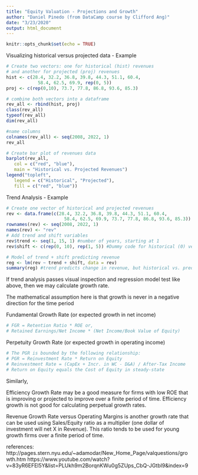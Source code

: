 ---
title: "Equity Valuation - Projections and Growth"
author: "Daniel Pinedo (from DataCamp course by Clifford Ang)"
date: "3/23/2020"
output: html_document
---

```{r setup, include=FALSE}
knitr::opts_chunk$set(echo = TRUE)
```

Visualizing historical versus projected data - Example
```{r}

# Create two vectors: one for historical (hist) revenues
# and another for projected (proj) revenues
hist <- c(28.4, 32.2, 36.8, 39.8, 44.3, 51.1, 60.4, 
            58.4, 62.5, 69.9, rep(0, 5))
proj <- c(rep(0,10), 73.7, 77.8, 86.8, 93.6, 85.3)

# combine both vectors into a dataframe
rev_all <- rbind(hist, proj)
class(rev_all)
typeof(rev_all)
dim(rev_all)

#name columns
colnames(rev_all) <- seq(2008, 2022, 1)
rev_all

# Create bar plot of revenues data
barplot(rev_all,
   col = c("red", "blue"),
   main = "Historical vs. Projected Revenues")
legend("topleft",
   legend = c("Historical", "Projected"),
   fill = c("red", "blue"))

```

Trend Analysis - Example
```{r}

# Create one vector of historical and projected revenues
rev <- data.frame(c(28.4, 32.2, 36.8, 39.8, 44.3, 51.1, 60.4, 
                      58.4, 62.5, 69.9, 73.7, 77.8, 86.8, 93.6, 85.3))
rownames(rev) <- seq(2008, 2022, 1)
names(rev) <- "rev"
# Add trend and shift variables
rev$trend <- seq(1, 15, 1) #number of years, starting at 1
rev$shift <- c(rep(0, 10), rep(1, 5)) #Dummy code for historical (0) versus projected (1) revenues

# Model of trend + shift predicting revenue
reg <- lm(rev ~ trend + shift, data = rev)
summary(reg) #trend predicts change in revenue, but historical vs. predicted does not. Therefore the growth rate is constant.

```

If trend analysis passes visual inspection and regression model test like above, then we may calculate growth rate.

The mathematical assumption here is that growth is never in a negative direction for the time period

Fundamental Growth Rate (or expected growth in net income)
```{r}
# FGR = Retention Ratio * ROE or, 
# Retained Earnings/Net Income * (Net Income/Book Value of Equity)
```

Perpetuity Growth Rate (or expected growth in operating income)
```{r}
# The PGR is bounded by the following relationship:
# PGR = Reinvestment Rate * Return on Equity
# Reinvestment Rate = (CapEx + Incr. in WC - D&A) / After-Tax Income
# Return on Equity equals the Cost of Equity in steady-state
```

Similarly,

Efficiency Growth Rate may be a good measure for firms with low ROE that is improving or projected to improve over a finite period of time. Efficiency growth is not good for calculating perpetual growth rates.

Revenue Growth Rate versus Operating Margins is another growth rate that can be used using Sales/Equity ratio as a multiplier (one dollar of investment will net X in Revenue). This ratio tends to be used for young growth firms over a finite period of time.

references: http://pages.stern.nyu.edu/~adamodar/New_Home_Page/valquestions/growth.htm
            https://www.youtube.com/watch?v=83yR6EFEl5Y&list=PLUkh9m2BorqnKWu0g5ZUps_CbQ-JGtbI9&index=9
